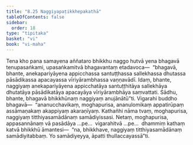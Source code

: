 ```yaml
---
title: "8.25 Naggiyapaṭikkhepakathā"
tableOfContents: false
sidebar:
  order: 18
type: "tipitaka"
basket: "vi"
book: "vi-maha"
---
```



<DynamicBreadcrumb />

<Division number="370" book="vi-maha">

<Paragraph number="1717" book="vi-maha">
Tena kho pana samayena aññataro bhikkhu naggo hutvā yena bhagavā tenupasaṅkami, upasaṅkamitvā bhagavantaṃ etadavoca—  “bhagavā, bhante, anekapariyāyena appicchassa santuṭṭhassa sallekhassa dhutassa pāsādikassa apacayassa vīriyārambhassa vaṇṇavādī. Idaṃ, bhante, naggiyaṃ anekapariyāyena appicchatāya santuṭṭhitāya sallekhāya dhutatāya pāsādikatāya apacayāya vīriyārambhāya saṃvattati. Sādhu, bhante, bhagavā bhikkhūnaṃ naggiyaṃ anujānātū”ti. Vigarahi buddho bhagavā—  “ananucchavikaṃ, moghapurisa, ananulomikaṃ appatirūpaṃ assāmaṇakaṃ akappiyaṃ akaraṇīyaṃ. Kathañhi nāma tvaṃ, moghapurisa, naggiyaṃ titthiyasamādānaṃ samādiyissasi. Netaṃ, moghapurisa, appasannānaṃ vā pasādāya …pe…  vigarahitvā …pe…  dhammiṃ kathaṃ katvā bhikkhū āmantesi—  “na, bhikkhave, naggiyaṃ titthiyasamādānaṃ samādiyitabbaṃ. Yo samādiyeyya, āpatti thullaccayassā”ti.
</Paragraph>
</Division>